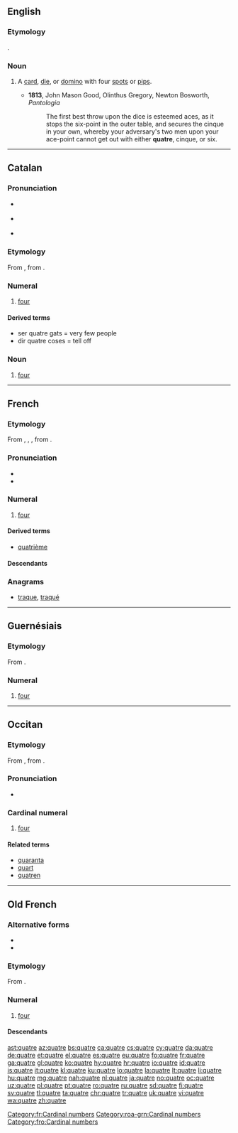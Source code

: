 ==English==

===Etymology===
{{borrowing|fr|quatre|lang=en}}.

===Noun===
{{en-noun}}

# {{context|archaic|lang=en}} A [[card]], [[die]], or [[domino]] with four [[spot]]s or [[pip]]s.
#* '''1813''', John Mason Good, Olinthus Gregory, Newton Bosworth, ''Pantologia''
#*: The first best throw upon the dice is esteemed aces, as it stops the six-point in the outer table, and secures the cinque in your own, whereby your adversary's two men upon your ace-point cannot get out with either '''quatre''', cinque, or six.

----

==Catalan==

===Pronunciation===
* {{a|Standard}} {{IPA|/'kwatɾə/|lang=ca}}
* {{a|Valencian}} {{IPA|/'kwatɾe/|lang=ca}}
* {{rhymes|atɾə|lang=ca}}

===Etymology===
From {{etyl|pro|ca}}, from {{etyl|la|ca}} {{term|lang=la|quattuor||four}}.

===Numeral===
{{cardinalbox|ca|3|4|5|tres|cinc|ord=quart|mult=quàdruple|wplink=Quatre}}
{{ca-num}}

# {{context|cardinal|lang=ca}} [[four]]

====Derived terms====
* ser quatre gats = very few people
* dir quatre coses = tell off

===Noun===
{{ca-noun|m}}

# [[four]]

----

==French==

===Etymology===
From {{etyl|fro|fr}} {{m|fro|quatre}}, {{m|fro|qatre}}, {{m|fro|catre}}, from {{etyl|la|fr}} {{m|la|quattuor}}.

===Pronunciation===
* {{audio|Fr-quatre.ogg|audio|lang=fr}}
* {{IPA|lang=fr|/katʁ/}}

===Numeral===
{{cardinalbox|fr|3|4|5|trois|cinq|ord=quatrième|wplink=Quatre}}
{{head|fr|numeral}}

# [[four]]

====Derived terms====
* [[quatrième]]

====Descendants====
{{etymtree|fr|quatre|ine-pro|*kʷetwóres}}

===Anagrams===
* [[traque#French|traque]], [[traqué#French|traqué]]
[[Category:fr:Cardinal numbers]]

----

==Guernésiais==

===Etymology===
From {{etyl|la|roa-grn}} {{term|quattuor|lang=la}}.

===Numeral===
{{cardinalbox|roa-grn|3|4|5|treis|chinq}}
{{head|roa-grn|numeral}}

# [[four]]
[[Category:roa-grn:Cardinal numbers]]

----

==Occitan==

===Etymology===
From {{etyl|pro|oc}}, from {{etyl|la|oc}} {{term|quattuor|lang=la}}.

===Pronunciation===
* {{IPA|/ˈkatre/|lang=oc}}

===Cardinal numeral===
{{head|oc|cardinal number}}

# [[four]]

====Related terms====
* [[quaranta]]
* [[quart]]
* [[quatren]]

----

==Old French==

===Alternative forms===
* {{l/fro|catre}}
* {{l/fro|qatre}}

===Etymology===
From {{etyl|la|fro}} {{term|quattuor|lang=la}}.

===Numeral===
{{head|fro|numeral}}

# [[four]]

====Descendants====
{{rel-top|Descendants}}
{{etymtree|fro|quatre|ine-pro|*kʷetwóres}}
{{rel-bottom}}

[[Category:fro:Cardinal numbers]]

[[ast:quatre]]
[[az:quatre]]
[[bs:quatre]]
[[ca:quatre]]
[[cs:quatre]]
[[cy:quatre]]
[[da:quatre]]
[[de:quatre]]
[[et:quatre]]
[[el:quatre]]
[[es:quatre]]
[[eu:quatre]]
[[fo:quatre]]
[[fr:quatre]]
[[ga:quatre]]
[[gl:quatre]]
[[ko:quatre]]
[[hy:quatre]]
[[hr:quatre]]
[[io:quatre]]
[[id:quatre]]
[[is:quatre]]
[[it:quatre]]
[[kl:quatre]]
[[ku:quatre]]
[[lo:quatre]]
[[la:quatre]]
[[lt:quatre]]
[[li:quatre]]
[[hu:quatre]]
[[mg:quatre]]
[[nah:quatre]]
[[nl:quatre]]
[[ja:quatre]]
[[no:quatre]]
[[oc:quatre]]
[[uz:quatre]]
[[pl:quatre]]
[[pt:quatre]]
[[ro:quatre]]
[[ru:quatre]]
[[sd:quatre]]
[[fi:quatre]]
[[sv:quatre]]
[[tl:quatre]]
[[ta:quatre]]
[[chr:quatre]]
[[tr:quatre]]
[[uk:quatre]]
[[vi:quatre]]
[[wa:quatre]]
[[zh:quatre]]